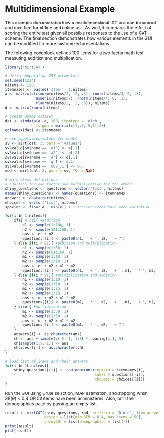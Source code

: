 Multidimensional Example
======================================

This example demonstrates how a multidimensional IRT test can be scored and modified for offline 
and online use. As well, it compares the effect of scoring the entire test given all possible 
responses to the use of a CAT scheme. The final section demonstrates how various elements in the
GUI can be modified for more customized presentations.

The following codeblock defines 100 items for a two factor math test measuring 
addition and multiplication.

```r
library('mirtCAT')

# define population IRT parameters
set.seed(1234)
nitems <- 120
itemnames <- paste0('Item.', 1:nitems)
a <- matrix(c(rlnorm(nitems/2, .2, .3), rnorm(nitems/4, 0, .3),
              numeric(nitems/2), rnorm(nitems/4, 0, .3),
              rlnorm(nitems/2, .2, .3)), nitems)
d <- matrix(rnorm(nitems))

# create dummy dataset
dat <- simdata(a, d, 100, itemtype = 'dich',
               sigma = matrix(c(1,.5,.5,1),2))
colnames(dat) <- itemnames

# use population values for model
sv <- mirt(dat, 2, pars = 'values')
sv$value[sv$name == 'a1'] <- a[,1]
sv$value[sv$name == 'a2'] <- a[,2]
sv$value[sv$name == 'd'] <- d[,1]
sv$value[sv$name == 'g'] <- 0.2
sv$value[sv$name == 'COV_21'] <- 0.5
mod <- mirt(dat, 2, pars = sv, TOL = NaN)

# math items definitions
# addition for one factor and multiplication for the other
shiny_questions <- questions <- vector('list', nitems)
names(shiny_questions) <- names(questions) <- itemnames
answers <- character(nitems)
choices <- vector('list', nitems)
spacing <- floor(d - min(d)) + 1 #easier items have more variation

for(i in 1:nitems){
    if(i < 31){ #addition
        n1 <- sample(1:100, 1)
        n2 <- sample(101:200, 1)
        ans <- n1 + n2
        questions[[i]] <- paste0(n1, ' + ', n2, ' = ?')
    } else if(i < 61){ #addition and multiplication
        n1 <- sample(1:50, 1)
        n2 <- sample(51:100, 1)
        m1 <- sample(1:10, 1)
        m2 <- sample(1:10, 1)
        ans <- n1 + n2 + m1 * m2
        questions[[i]] <- paste0(n1, ' + ', n2, ' + ', m1, ' * ', m2, ' = ?')
    } else if(i < 91){ #multiplication and addition
        n1 <- sample(1:10, 1)
        n2 <- sample(1:10, 1)
        m1 <- sample(1:25, 1)
        m2 <- sample(1:25, 1)
        ans <- n1 + n2 + m1 * m2
        questions[[i]] <- paste0(m1, ' * ', m2, ' + ', n1, ' + ', n2, ' = ?')
    } else { #multiplication
        m1 <- sample(1:50, 1)
        m2 <- sample(1:50, 1)
        ans <- n1 + n2 + m1 * m2
        questions[[i]] <- paste0(m1, ' * ', m2, ' = ?')
    }
    answers[i] <- as.character(ans)
    ch <- ans + sample(c(-5:-1, 1:5) * spacing[i,], 5)
    ch[sample(1:5, 1)] <- ans
    choices[[i]] <- as.character(ch)
}

# load list of items and their answers
for(i in 1L:nitems){
    shiny_questions[[i]] <- radioButtons(inputId = itemnames[i],
                                         label = questions[[i]],
                                         choices = choices[[i]])
}
```

Run the GUI using Drule selection, MAP estimation, and stopping when $SE(\hat{\theta}) < 0.4$ OR
50 items have been administered. Also, omit the demographics page by passing an empty list.

```r
result <- mirtCAT(shiny_questions, mod, criteria = 'Drule', item_answers = answers,
                  design = list(min_SEM = 0.4, max_items = 50),
                  shinyGUI = list(demographics = list()))
print(result)
plot(result)

```